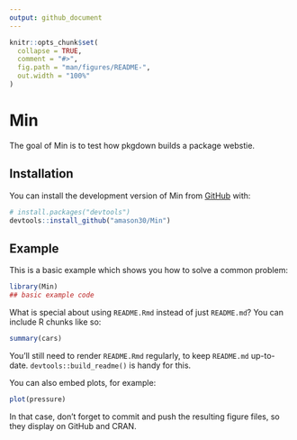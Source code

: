 ```yaml
---
output: github_document
---
```


<!-- README.md is generated from README.Rmd. Please edit that file -->

```r
knitr::opts_chunk$set(
  collapse = TRUE,
  comment = "#>",
  fig.path = "man/figures/README-",
  out.width = "100%"
)
```

# Min

<!-- badges: start -->
<!-- badges: end -->

The goal of Min is to test how pkgdown builds a package webstie.

## Installation

You can install the development version of Min from [GitHub](https://github.com/) with:

``` r
# install.packages("devtools")
devtools::install_github("amason30/Min")
```

## Example

This is a basic example which shows you how to solve a common problem:

```r
library(Min)
## basic example code
```

What is special about using `README.Rmd` instead of just `README.md`? You can include R chunks like so:

```r
summary(cars)
```

You'll still need to render `README.Rmd` regularly, to keep `README.md` up-to-date. `devtools::build_readme()` is handy for this.

You can also embed plots, for example:

```r
plot(pressure)
```

In that case, don't forget to commit and push the resulting figure files, so they display on GitHub and CRAN.
